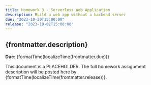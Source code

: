 ```yaml
---
title: Homework 3 - Serverless Web Application
description: Build a web app without a backend server
due: "2023-10-20T15:00:00"
release: "2023-10-02T15:00:00"
---
```



## {frontmatter.description}

**Due**: {formatTime(localizeTime(frontmatter.due))}

This document is a PLACEHOLDER. The full homework assignment description will be
posted here by {formatTime(localizeTime(frontmatter.release))}.
